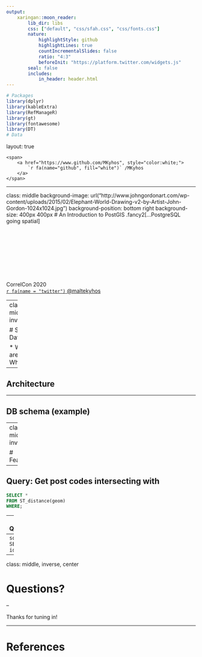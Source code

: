 ```yaml
---
output:
    xaringan::moon_reader:
        lib_dir: libs
        css: ["default", "css/sfah.css", "css/fonts.css"]
        nature:
            highlightStyle: github
            highlightLines: true
            countIncrementalSlides: false
            ratio: "4:3"
            beforeInit: "https://platform.twitter.com/widgets.js"
        seal: false
        includes:
            in_header: header.html
---
```


```r

# Packages
library(dplyr)
library(kableExtra)
library(RefManageR)
library(gt)
library(fontawesome)
library(DT)
# Data
```

layout: true

<div class="my-footer">
    <span>
        <a href="https://www.github.com/MKyhos", style="color:white;">
            `r fa(name="github", fill="white")` /MKyhos
        </a>
    </span>
</div>

---

class: middle
background-image: url("http://www.johngordonart.com/wp-content/uploads/2015/02/Elephant-World-Drawing-v2-by-Artist-John-Gordon-1024x1024.jpg")
background-position: bottom right
background-size: 400px 400px
# An Introduction to PostGIS
.fancy2[...PostgreSQL going spatial]


<p style="margin-top:4cm;"> 
    CorrelCon 2020 <br>
    <a href="https://twitter.com/maltekyhos">
        `r fa(name = "twitter")` @maltekyhos
    </a>
</p>


---
class: middle, inverse

# Spatial Databases


* What are they
* Why?

---

## Architecture



---

## DB schema (example)


---
class: middle, inverse 

# Features


---

**Query:** Get post codes intersecting with  
--

```sql
SELECT *
FROM ST_distance(geom)
WHERE;
```
--
***
**Query:** 

--
```sql
SELECT id
FROM
```



---
class: middle, inverse, center

# Questions?

--

Thanks for tuning in!

---

# References


